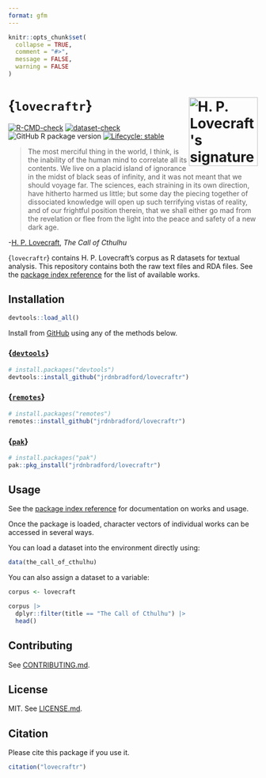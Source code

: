 ```yaml
---
format: gfm
---
```


<!-- README.md is rendered from README.qmd. Edit README.qmd and render to update README.md -->

```R
knitr::opts_chunk$set(
  collapse = TRUE,
  comment = "#>",
  message = FALSE,
  warning = FALSE
)
```

# {`lovecraftr`} <img src="man/figures/logo.png" align="right" height="139" alt="H. P. Lovecraft's signature in an R package hexagon"/>

<!-- badges: start -->
[![R-CMD-check](https://github.com/jrdnbradford/lovecraftr/actions/workflows/R-CMD-check.yaml/badge.svg)](https://github.com/jrdnbradford/lovecraftr/actions/workflows/R-CMD-check.yaml)
[![dataset-check](https://github.com/jrdnbradford/lovecraftr/actions/workflows/dataset-check.yaml/badge.svg)](https://github.com/jrdnbradford/lovecraftr/actions/workflows/dataset-check.yaml)
![GitHub R package version](https://img.shields.io/github/r-package/v/jrdnbradford/lovecraftr)
[![Lifecycle: stable](https://img.shields.io/badge/lifecycle-stable-brightgreen.svg)](https://lifecycle.r-lib.org/articles/stages.html#stable)
<!-- badges: end -->

> The most merciful thing in the world, I think, is the inability of the human mind to correlate all its contents. We live on a placid island of ignorance in the midst of black seas of infinity, and it was not meant that we should voyage far. The sciences, each straining in its own direction, have hitherto harmed us little; but some day the piecing together of dissociated knowledge will open up such terrifying vistas of reality, and of our frightful position therein, that we shall either go mad from the revelation or flee from the light into the peace and safety of a new dark age.

-[H. P. Lovecraft](https://en.wikipedia.org/wiki/H._P._Lovecraft), *The Call of Cthulhu*

{`lovecraftr`} contains H. P. Lovecraft's corpus as R datasets for textual analysis. This repository contains both the raw text files and RDA files. See the [package index reference](https://jrdnbradford.github.io/lovecraftr/reference/index.html) for the list of available works.

## Installation

```R
devtools::load_all()
```

Install from [GitHub](https://github.com/jrdnbradford/lovecraftr/) using any of the methods below.

### {[`devtools`](https://devtools.r-lib.org/)}

```R
# install.packages("devtools")
devtools::install_github("jrdnbradford/lovecraftr")
```

### {[`remotes`](https://remotes.r-lib.org/)}

```R
# install.packages("remotes")
remotes::install_github("jrdnbradford/lovecraftr")
```

### {[`pak`](https://pak.r-lib.org/)}

```R
# install.packages("pak")
pak::pkg_install("jrdnbradford/lovecraftr")
```

## Usage

See the [package index reference](https://jrdnbradford.github.io/lovecraftr/reference/index.html) for documentation on works and usage.

Once the package is loaded, character vectors of individual works can be accessed in several ways.

You can load a dataset into the environment directly using:
```R
data(the_call_of_cthulhu)
```

You can also assign a dataset to a variable:
```R
corpus <- lovecraft

corpus |>
  dplyr::filter(title == "The Call of Cthulhu") |>
  head()
```

## Contributing

See [CONTRIBUTING.md](/.github/CONTRIBUTING.md).

## License

MIT. See [LICENSE.md](/LICENSE.md).

## Citation

Please cite this package if you use it.
```R
citation("lovecraftr")
```
